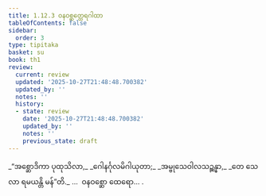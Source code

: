 ```yaml
---
title: 1.12.3 ဝနဝစ္ဆတ္ထေရဂါထာ
tableOfContents: false
sidebar:
  order: 3
type: tipitaka
basket: su
book: th1
review:
  current: review
  updated: '2025-10-27T21:48:48.700382'
  updated_by: ''
  notes: ''
  history:
  - state: review
    date: '2025-10-27T21:48:48.700382'
    updated_by: ''
    notes: ''
    previous_state: draft
---
```



<ReviewStatus review={frontmatter.review} showDetails={true} />

<HypothesisAnnotation frontmatter={frontmatter} />

<DynamicBreadcrumb />

<Division number="113" book="th1" e="ch" v="19" p="244">

<Paragraph number="253" type="verses" book="th1">
_“အစ္ဆောဒိကာ ပုထုသိလာ,_  
_ဂေါနင်္ဂုလမိဂါယုတာ;_  
_အမ္ဗုသေဝါလသဉ္ဆန္နာ,_  
_တေ သေလာ ရမယန္တိ မန်”တိ._  


</Paragraph>
</Division>

<Paragraph number="254" type="center" book="th1">
…  ဝနဝစ္ဆော ထေရော… .
</Paragraph>